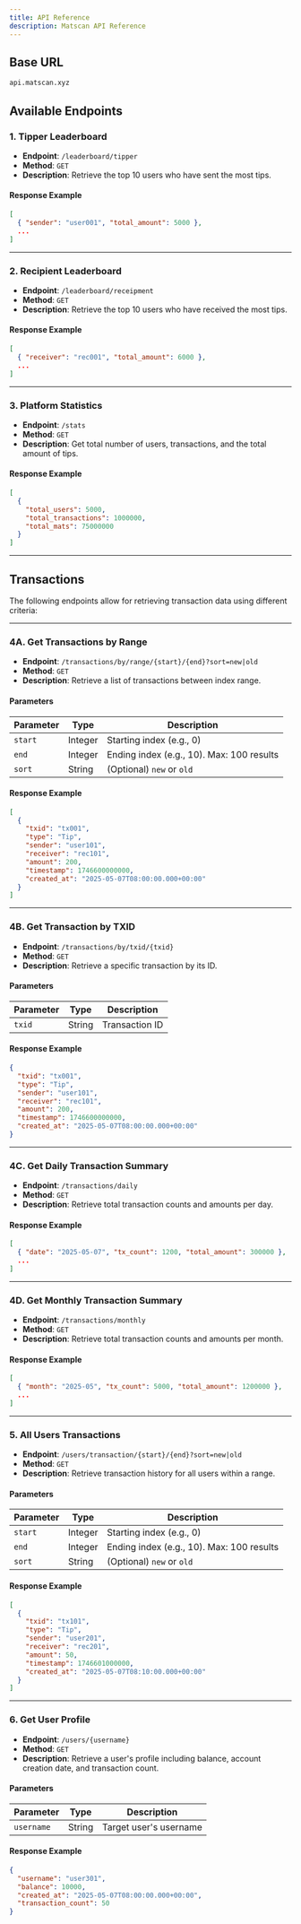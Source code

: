 ```yaml
---
title: API Reference
description: Matscan API Reference
---
```


## Base URL
```md
api.matscan.xyz
```

## Available Endpoints

### 1. Tipper Leaderboard

- **Endpoint**: `/leaderboard/tipper`
- **Method**: `GET`
- **Description**: Retrieve the top 10 users who have sent the most tips.

#### Response Example

```json
[
  { "sender": "user001", "total_amount": 5000 },
  ...
]
```

---

### 2. Recipient Leaderboard

- **Endpoint**: `/leaderboard/receipment`
- **Method**: `GET`
- **Description**: Retrieve the top 10 users who have received the most tips.

#### Response Example

```json
[
  { "receiver": "rec001", "total_amount": 6000 },
  ...
]
```

---

### 3. Platform Statistics

- **Endpoint**: `/stats`
- **Method**: `GET`
- **Description**: Get total number of users, transactions, and the total amount of tips.

#### Response Example

```json
[
  {
    "total_users": 5000,
    "total_transactions": 1000000,
    "total_mats": 75000000
  }
]
```

---

## Transactions

The following endpoints allow for retrieving transaction data using different criteria:

---

### 4A. Get Transactions by Range

- **Endpoint**: `/transactions/by/range/{start}/{end}?sort=new|old`
- **Method**: `GET`
- **Description**: Retrieve a list of transactions between index range.

#### Parameters

| Parameter | Type    | Description                               |
| --------- | ------- | ----------------------------------------- |
| `start`   | Integer | Starting index (e.g., 0)                  |
| `end`     | Integer | Ending index (e.g., 10). Max: 100 results |
| `sort`    | String  | (Optional) `new` or `old`                 |

#### Response Example

```json
[
  {
    "txid": "tx001",
    "type": "Tip",
    "sender": "user101",
    "receiver": "rec101",
    "amount": 200,
    "timestamp": 1746600000000,
    "created_at": "2025-05-07T08:00:00.000+00:00"
  }
]
```

---

### 4B. Get Transaction by TXID

- **Endpoint**: `/transactions/by/txid/{txid}`
- **Method**: `GET`
- **Description**: Retrieve a specific transaction by its ID.

#### Parameters

| Parameter | Type   | Description    |
| --------- | ------ | -------------- |
| `txid`    | String | Transaction ID |

#### Response Example

```json
{
  "txid": "tx001",
  "type": "Tip",
  "sender": "user101",
  "receiver": "rec101",
  "amount": 200,
  "timestamp": 1746600000000,
  "created_at": "2025-05-07T08:00:00.000+00:00"
}
```

---

### 4C. Get Daily Transaction Summary

- **Endpoint**: `/transactions/daily`
- **Method**: `GET`
- **Description**: Retrieve total transaction counts and amounts per day.

#### Response Example

```json
[
  { "date": "2025-05-07", "tx_count": 1200, "total_amount": 300000 },
  ...
]
```

---

### 4D. Get Monthly Transaction Summary

- **Endpoint**: `/transactions/monthly`
- **Method**: `GET`
- **Description**: Retrieve total transaction counts and amounts per month.

#### Response Example

```json
[
  { "month": "2025-05", "tx_count": 5000, "total_amount": 1200000 },
  ...
]
```

---

### 5. All Users Transactions

- **Endpoint**: `/users/transaction/{start}/{end}?sort=new|old`
- **Method**: `GET`
- **Description**: Retrieve transaction history for all users within a range.

#### Parameters

| Parameter | Type    | Description                               |
| --------- | ------- | ----------------------------------------- |
| `start`   | Integer | Starting index (e.g., 0)                  |
| `end`     | Integer | Ending index (e.g., 10). Max: 100 results |
| `sort`    | String  | (Optional) `new` or `old`                 |

#### Response Example

```json
[
  {
    "txid": "tx101",
    "type": "Tip",
    "sender": "user201",
    "receiver": "rec201",
    "amount": 50,
    "timestamp": 1746601000000,
    "created_at": "2025-05-07T08:10:00.000+00:00"
  }
]
```

---

### 6. Get User Profile

- **Endpoint**: `/users/{username}`
- **Method**: `GET`
- **Description**: Retrieve a user's profile including balance, account creation date, and transaction count.

#### Parameters

| Parameter  | Type   | Description            |
| ---------- | ------ | ---------------------- |
| `username` | String | Target user's username |

#### Response Example

```json
{
  "username": "user301",
  "balance": 10000,
  "created_at": "2025-05-07T08:00:00.000+00:00",
  "transaction_count": 50
}
```

